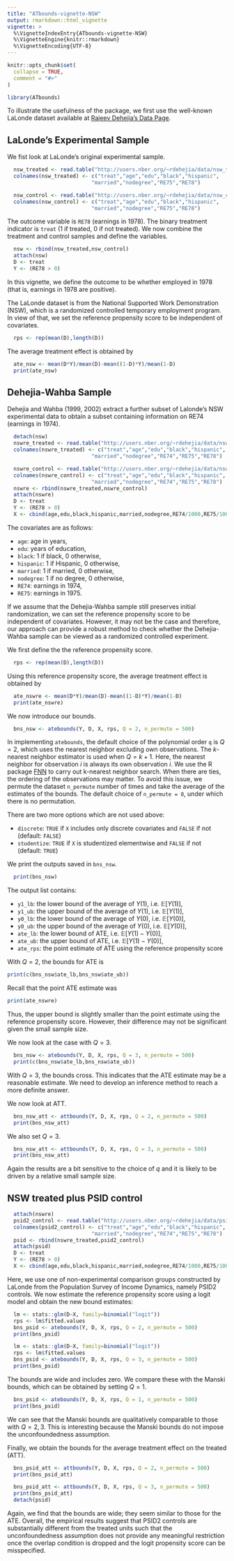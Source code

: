 ```yaml
---
title: "ATbounds-vignette-NSW"
output: rmarkdown::html_vignette
vignette: >
  %\VignetteIndexEntry{ATbounds-vignette-NSW}
  %\VignetteEngine{knitr::rmarkdown}
  %\VignetteEncoding{UTF-8}
---
```


```r
knitr::opts_chunk$set(
  collapse = TRUE,
  comment = "#>"
)
```

```r
library(ATbounds)
```

To illustrate the usefulness of the package, we first use the well-known LaLonde dataset available at [Rajeev Dehejia's Data Page](http://users.nber.org/~rdehejia/nswdata2.html).

## LaLonde's Experimental Sample 

We fist look at LaLonde's original experimental sample. 

```r
  nsw_treated <- read.table("http://users.nber.org/~rdehejia/data/nsw_treated.txt")
  colnames(nsw_treated) <- c("treat","age","edu","black","hispanic",
                           "married","nodegree","RE75","RE78")

  nsw_control <- read.table("http://users.nber.org/~rdehejia/data/nsw_control.txt")
  colnames(nsw_control) <- c("treat","age","edu","black","hispanic",
                           "married","nodegree","RE75","RE78")

```

The outcome variable is `RE78` (earnings in 1978). The binary treatment indicator is `treat` (1 if treated, 0 if not treated). We now combine the treatment and control samples and define the variables.

```r
  nsw <- rbind(nsw_treated,nsw_control)
  attach(nsw)
  D <- treat  
  Y <- (RE78 > 0) 
```

In this vignette, we define the outcome to be whether employed in 1978 (that is, earnings in 1978 are positive). 

The LaLonde dataset is from the National Supported Work Demonstration (NSW), which is a randomized controlled temporary employment program. 
In view of that, we set the reference propensity score to be independent of covariates. 

```r
  rps <- rep(mean(D),length(D))  
```

The average treatment effect is obtained by 

```r
  ate_nsw <- mean(D*Y)/mean(D)-mean((1-D)*Y)/mean(1-D)
  print(ate_nsw)
```

## Dehejia-Wahba Sample 

Dehejia and Wahba (1999, 2002) extract a further subset of Lalonde's NSW experimental data to obtain a subset containing information on RE74 (earnings in 1974). 

```r
  detach(nsw)
  nswre_treated <- read.table("http://users.nber.org/~rdehejia/data/nswre74_treated.txt")
  colnames(nswre_treated) <- c("treat","age","edu","black","hispanic",
                           "married","nodegree","RE74","RE75","RE78")

  nswre_control <- read.table("http://users.nber.org/~rdehejia/data/nswre74_control.txt")
  colnames(nswre_control) <- c("treat","age","edu","black","hispanic",
                           "married","nodegree","RE74","RE75","RE78")
  nswre <- rbind(nswre_treated,nswre_control)
  attach(nswre)
  D <- treat  
  Y <- (RE78 > 0) 
  X <- cbind(age,edu,black,hispanic,married,nodegree,RE74/1000,RE75/1000)
```

The covariates are as follows:

* `age`: age in years,
* `edu`:  years of education,
* `black`: 1 if black, 0 otherwise, 
* `hispanic`: 1 if Hispanic, 0 otherwise, 
* `married`: 1 if married, 0 otherwise, 
* `nodegree`: 1 if no degree, 0 otherwise, 
* `RE74`: earnings in 1974, 
* `RE75`: earnings in 1975. 

If we assume that the Dehejia-Wahba sample still preserves initial randomization, we can
set the reference propensity score to be independent of covariates. However, it may not be the case and therefore, our approach can provide a robust method to check whether the Dehejia-Wahba sample can be viewed as a randomized controlled experiment. 

We first define the the reference propensity score.

```r
  rps <- rep(mean(D),length(D))  
```

Using this reference propensity score, the average treatment effect is obtained by 

```r
  ate_nswre <- mean(D*Y)/mean(D)-mean((1-D)*Y)/mean(1-D)
  print(ate_nswre)
```

We now introduce our bounds. 

```r
  bns_nsw <- atebounds(Y, D, X, rps, Q = 2, n_permute = 500)
```

In implementing `atebounds`, the default choice of the polynomial order `q` is $Q = 2$, which uses the nearest neighbor excluding own observations. The $k$-nearest neighbor estimator is used when $Q = k+1$. Here, the nearest neighbor for observation $i$ is always its own observation $i$. We use the R package [FNN](https://CRAN.R-project.org/package=FNN) to carry out k-nearest neighbor search. When there are ties, the ordering of the observations may matter. To avoid this issue, we permute the dataset `n_permute` number of times and take the average of the estimates of the bounds. The default choice of `n_permute = 0`, under which there is no permutation. 

There are two more options which are not used above:

* `discrete`: `TRUE` if `X` includes only discrete covariates and `FALSE` if not (default: `FALSE`)
* `studentize`: `TRUE` if `X` is studentized elementwise and `FALSE` if not (default: `TRUE`)

We print the outputs saved in `bns_nsw`.

```r
  print(bns_nsw)
```

The output list contains: 

* `y1_lb`: the lower bound of the average of $Y(1)$, i.e. $\mathbb{E}[Y(1)]$,
* `y1_ub`: the upper bound of the average of $Y(1)$, i.e. $\mathbb{E}[Y(1)]$,
* `y0_lb`: the lower bound of the average of $Y(0)$, i.e. $\mathbb{E}[Y(0)]$,
* `y0_ub`: the upper bound of the average of $Y(0)$, i.e. $\mathbb{E}[Y(0)]$,
* `ate_lb`: the lower bound of ATE, i.e. $\mathbb{E}[Y(1) - Y(0)]$,
* `ate_ub`: the upper bound of ATE, i.e. $\mathbb{E}[Y(1) - Y(0)]$,
* `ate_rps`: the point estimate of ATE using the reference propensity score
 
With $Q=2$, the bounds for ATE is
```r
print(c(bns_nsw$ate_lb,bns_nsw$ate_ub))
```

Recall that the point ATE estimate was

```r
print(ate_nswre)
```

Thus, the upper bound is slightly smaller than the point estimate using the reference propensity score. However, their difference may not be significant given the small sample size.

We now look at the case with $Q=3$.

```r
  bns_nsw <- atebounds(Y, D, X, rps, Q = 3, n_permute = 500)
  print(c(bns_nsw$ate_lb,bns_nsw$ate_ub))
```

With $Q=3$, the bounds cross. This indicates that the ATE estimate may be a reasonable estimate. We need to develop an inference method to reach a more definite answer.

We now look at ATT.

```r
  bns_nsw_att <- attbounds(Y, D, X, rps, Q = 2, n_permute = 500)
  print(bns_nsw_att)
```

We also set $Q=3$.

```r
  bns_nsw_att <- attbounds(Y, D, X, rps, Q = 3, n_permute = 500)
  print(bns_nsw_att)
```

Again the results are a bit sensitive to the choice of $q$ and it is likely to be driven by a relative small sample size.

<!-- Notice that `bns_nsw$y1_lb` is equal to `bns_nsw$y1_ub` above. This is because it turns out that the estimated upper bound was smaller than the estimated lower bound, which indicates that $\mathbb{E}[Y(1)]$ may be point-identified, that is, the assumed reference propensity score is correctly specified. If this happens, we assign the following for both the upper and lower bounds: -->
<!-- $$ -->
<!-- \widehat{\mathbb{E} [Y(1) ]} = \frac{1}{n} \sum_{i=1}^n \frac{D_i Y_i}{p_*(X_i)}, -->
<!-- $$ -->
<!-- where $p_*(\cdot)$ is the reference propensity score. On the other hand, `bns_nsw$y0_lb` is indeed smaller than `bns_nsw$y0_ub`. Finally, we obtain the lower bound for ATE by -->
<!-- `ate_lb = y1_lb - y0_ub` and the upper bound by  -->
<!-- `ate_ub = y1_ub - y0_lb`.  -->

<!-- We find that the estimated bounds for ATE are tight and includes `ate_rps`, as expected since the assumed reference propensity score is correctly specified. -->

## NSW treated plus PSID control 


```r
  attach(nswre)
  psid2_control <- read.table("http://users.nber.org/~rdehejia/data/psid2_controls.txt")
  colnames(psid2_control) <- c("treat","age","edu","black","hispanic",
                           "married","nodegree","RE74","RE75","RE78")
  psid <- rbind(nswre_treated,psid2_control)
  attach(psid)
  D <- treat  
  Y <- (RE78 > 0) 
  X <- cbind(age,edu,black,hispanic,married,nodegree,RE74/1000,RE75/1000)
```

Here, we use one of non-experimental comparison groups constructed by LaLonde from the Population Survey of Income Dynamics, namely PSID2 controls. 
We now estimate the reference propensity score using a logit model and obtain the new bound estimates:

```r
  lm <- stats::glm(D~X, family=binomial("logit"))
  rps <- lm$fitted.values
  bns_psid <- atebounds(Y, D, X, rps, Q = 2, n_permute = 500)
  print(bns_psid)
```

```r
  lm <- stats::glm(D~X, family=binomial("logit"))
  rps <- lm$fitted.values
  bns_psid <- atebounds(Y, D, X, rps, Q = 3, n_permute = 500)
  print(bns_psid)
```

The bounds are wide and includes zero. We compare these with the Manski bounds, which can be obtained by setting $Q = 1$. 

```r
  bns_psid <- atebounds(Y, D, X, rps, Q = 1, n_permute = 500)
  print(bns_psid)
```

We can see that the Manski bounds are qualitatively comparable to those with $Q = 2,3$. This is interesting because the Manski bounds do not impose the unconfoundedness assumption.   

Finally, we obtain the bounds for the average treatment effect on the treated (ATT).

```r
  bns_psid_att <- attbounds(Y, D, X, rps, Q = 2, n_permute = 500)
  print(bns_psid_att)
```

```r
  bns_psid_att <- attbounds(Y, D, X, rps, Q = 3, n_permute = 500)
  print(bns_psid_att)
  detach(psid)
```

Again, we find that the bounds are wide; they seem similar to those for the ATE. 
Overall, the empirical results suggest that PSID2 controls are substantially different from the treated units such that the unconfoundedness assumption does not provide any meaningful restriction once the overlap condition is dropped and the logit propensity score can be misspecified.
